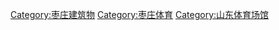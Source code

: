 [[Category:枣庄建筑物|Category:枣庄建筑物]]
[[Category:枣庄体育|Category:枣庄体育]]
[[Category:山东体育场馆|Category:山东体育场馆]]